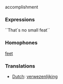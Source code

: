 accomplishment

===Expressions===

´´That´s no small feat´´

===Homophones===

[[feet]]

===Translations===
*[[Dutch]]: [[verwezenlijking]]